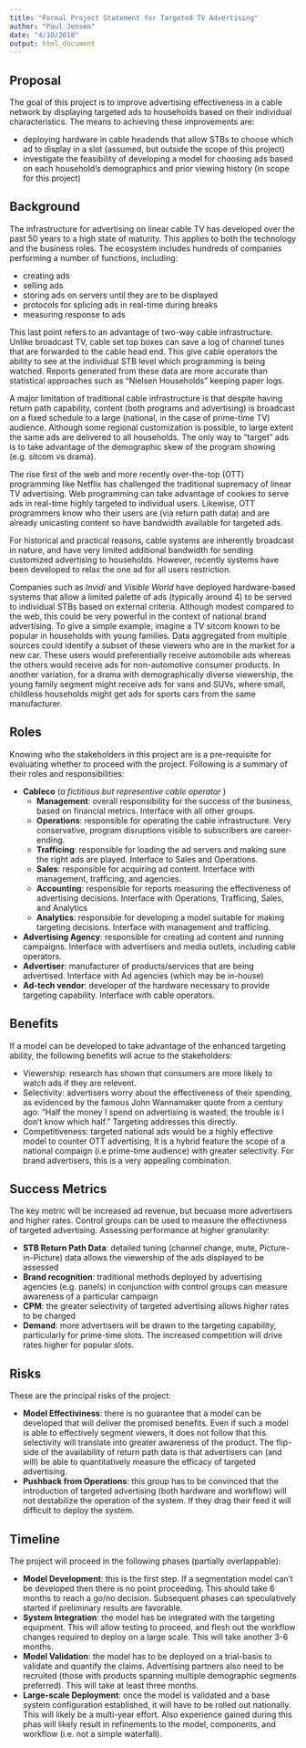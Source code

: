 ```yaml
---
title: "Formal Project Statement for Targeted TV Advertising"
author: "Paul Jensen"
date: "4/10/2018"
output: html_document
---
```


## Proposal

The goal of this project is to improve advertising effectiveness in a cable network by displaying targeted ads
to households based on their individual characteristics.  The means to achieving these improvements are:

  * deploying hardware in cable headends that allow STBs to choose which ad to display in a slot (assumed, but outside the scope of this project)
  * investigate the feasibility of developing a model for choosing ads based on each household's demographics and prior viewing history (in scope for this project)

## Background

The infrastructure for advertising on linear cable TV has developed over the past 50 years to a high state
of maturity.  This applies to both the technology and the business roles.  The ecosystem includes hundreds
of companies performing a number of functions, including:

  * creating ads
  * selling ads
  * storing ads on servers until they are to be displayed 
  * protocols for splicing ads in real-time during breaks
  * measuring response to ads
  
This last point refers to an advantage of two-way cable infrastructure.  Unlike broadcast TV, cable set top boxes
can save a log of channel tunes that are forwarded to the cable head end.  This give cable operators the ability to see at the individual STB level which programming is being watched.  Reports generated from these data are
more accurate than statistical approaches such as "Nielsen Households" keeping paper logs.

A major limitation of traditional cable infrastructure is that despite having return path capability, content
(both programs and advertising) is broadcast on a fixed schedule to a large (national, in the case of
prime-time TV) audience.  Although some regional customization is possible, to large extent the same ads are
delivered to all households.  The only way to "target" ads is to take advantage of the demographic skew of the program showing (e.g. sitcom vs drama).

The rise first of the web and more recently over-the-top (OTT) programming like Netflix has challenged the traditional supremacy of linear TV advertising.  Web programming can take advantage of cookies to serve ads
in real-time highly targeted to individual users.  Likewise, OTT programmers know who their users are (via
return path data) and are already unicasting content so have bandwidth available for targeted ads.  

For historical and practical reasons, cable systems are inherently broadcast in nature, and have very limited
additional bandwidth for sending customized advertising to households.  However, recently systems have
been developed to relax the one ad for all users restriction.

Companies such as *Invidi* and *Visible World* have deployed hardware-based systems that allow a limited palette of ads (typically around 4) to be served to individual STBs based on external criteria.  Although modest compared to the web, this could be very powerful in the context of national brand advertising.  To give a simple example, imagine a TV sitcom known to be popular in households with young families.  Data aggregated from multiple sources could identify a subset of these viewers who are in the market for a new car.  These users would preferentially receive automobile ads whereas the others would receive ads for non-automotive consumer products.  In another variation, for a drama with demographically diverse viewership, the young family segment might receive ads for vans and SUVs, where small, childless households might get ads for sports cars from the same manufacturer.

## Roles

Knowing who the stakeholders in this project are is a pre-requisite for evaluating whether to proceed with the project.  Following is a summary of their roles and responsibilities:

  * __Cableco__ (*a fictitious but representive cable operator* )
    * __Management__: overall responsibility for the success of the business, based on financial metrics.  Interface with all other groups.
    * __Operations__: responsible for operating the cable infrastructure.  Very conservative, program disruptions visible to subscribers are career-ending.
    * __Trafficing__: responsible for loading the ad servers and making sure the right ads are played.  Interface to Sales and Operations.
    * __Sales__: responsible for acquiring ad content.  Interface with management, trafficing, and agencies.
    * __Accounting__: responsible for reports measuring the effectiveness of advertising decisions.  Interface with Operations, Trafficing, Sales, and Analytics
    * __Analytics__: responsible for developing a model suitable for making targeting decisions.  Interface with management and trafficing.
  * __Advertising Agency__: responsible for creating ad content and running campaigns.  Interface with advertisers and media outlets, including cable operators.
  * __Advertiser__: manufacturer of products/services that are being advertised.  Interface with Ad agencies (which may be in-house)
  * __Ad-tech vendor__: developer of the hardware necessary to provide targeting capability.  Interface with cable operators.

## Benefits

If a model can be developed to take advantage of the enhanced targeting ability, the following benefits will acrue to the stakeholders:

  * Viewership: research has shown that consumers are more likely to watch ads if they are relevent.
  * Selectivity: advertisers worry about the effectiveness of their spending, as evidenced by the famous John Wannamaker quote from a century ago: "Half the money I spend on advertising is wasted; the trouble is I don't know which half."  Targeting addresses this directly.
  * Competitiveness: targeted national ads would be a highly effective model to counter OTT advertising,  It is a hybrid feature the scope of a national compaign (i.e prime-time audience) with greater selectivity.  For brand advertisers, this is a very appealing combination.

## Success Metrics

The key metric will be increased ad revenue, but becuase more advertisers and higher rates.  Control groups can be used to measure the effectivness of targeted advertising.  Assessing performance at higher granularity:

  * __STB Return Path Data__: detailed tuning (channel change, mute, Picture-in-Picture) data allows the viewership of the ads displayed to be assessed
  * __Brand recognition__: traditional methods deployed by advertising agencies (e.g. panels) in conjunction with control groups can measure awareness of a particular campaign
  * __CPM__: the greater selectivity of targeted advertising allows higher rates to be charged
  * __Demand__: more advertisers will be drawn to the targeting capability, particularly for prime-time slots.  The increased competition will drive rates higher for popular slots.

## Risks

These are the principal risks of the project:

  * __Model Effectiviness__: there is no guarantee that a model can be developed that will deliver the promised benefits.  Even if such a model is able to effectively segment viewers, it does not follow that this selectivity will translate into greater awareness of the product.  The flip-side of the availability of return path data is that advertisers can (and will) be able to quantitatively measure the efficacy of targeted advertising.
  * __Pushback from Operations__: this group has to be convinced that the introduction of targeted advertising (both hardware and workflow) will not destabilize the operation of the system.  If they drag their feed it will difficult to deploy the system.

## Timeline

The project will proceed in the following phases (partially overlappable):

  * __Model Development__: this is the first step.  If a segmentation model can't be developed then there is no point proceeding.  This should take 6 months to reach a go/no decision.  Subsequent phases can speculatively started if preliminary results are favorable.
  * __System Integration__: the model has be integrated with the targeting equipment.  This will allow testing to proceed, and flesh out the workflow changes required to deploy on a large scale.  This will take another 3-6 months.
  * __Model Validation__: the model has to be deployed on a trial-basis to validate and quantify the claims.  Advertising partners also need to be recruited (those with products spanning multiple demographic segments preferred).  This will take at least three months.
  * __Large-scale Deployment__:  once the model is validated and a base system configuration established, it will have to be rolled out nationally.  This will likely be a multi-year effort.  Also experience gained during this phas will likely result in refinements to the model, components, and workflow (i.e. not a simple waterfall).

